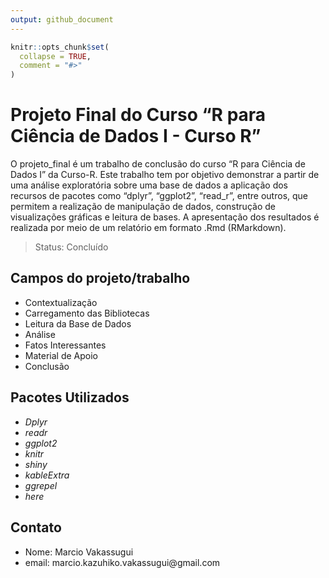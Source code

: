 ```yaml
---
output: github_document
---
```



```r
knitr::opts_chunk$set(
  collapse = TRUE,
  comment = "#>"
)
```

# Projeto Final do Curso "R para Ciência de Dados I - Curso R"
O projeto_final é um trabalho de conclusão do curso "R para Ciência de Dados I" da Curso-R. Este trabalho tem por objetivo demonstrar a partir de uma análise exploratória sobre uma base de dados a aplicação dos recursos de pacotes como "dplyr", "ggplot2", "read_r", entre outros, que permitem a realização de manipulação de dados, construção de visualizações gráficas e leitura de bases.
A apresentação dos resultados é realizada por meio de um relatório em formato .Rmd (RMarkdown).

> Status: Concluído

## Campos do projeto/trabalho
+ Contextualização
+ Carregamento das Bibliotecas
+ Leitura da Base de Dados
+ Análise
+ Fatos Interessantes
+ Material de Apoio
+ Conclusão

## Pacotes Utilizados
+ _Dplyr_
+ _readr_
+ _ggplot2_
+ _knitr_
+ _shiny_
+ _kableExtra_
+ _ggrepel_
+ _here_

## Contato
+ Nome: Marcio Vakassugui
+ email: marcio.kazuhiko.vakassugui@gmail.com